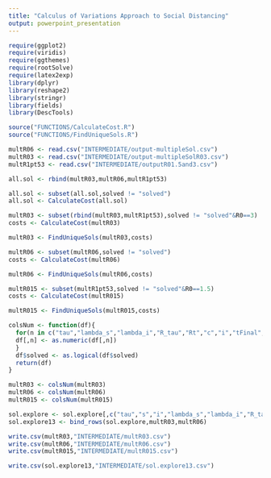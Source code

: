 ```yaml
---
title: "Calculus of Variations Approach to Social Distancing"
output: powerpoint_presentation
---
```


```r
require(ggplot2)
require(viridis)
require(ggthemes)
require(rootSolve)
require(latex2exp)
library(dplyr)
library(reshape2)
library(stringr)
library(fields)
library(DescTools)

source("FUNCTIONS/CalculateCost.R")
source("FUNCTIONS/FindUniqueSols.R")


```

```r
multR06 <- read.csv("INTERMEDIATE/output-multipleSol.csv")
multR03 <- read.csv("INTERMEDIATE/output-multipleSolR03.csv")
multR1pt53 <- read.csv("INTERMEDIATE/outputR01.5and3.csv")
```

```r
all.sol <- rbind(multR03,multR06,multR1pt53)
```


```r
all.sol <- subset(all.sol,solved != "solved")
all.sol <- CalculateCost(all.sol)
```
```r
multR03 <- subset(rbind(multR03,multR1pt53),solved != "solved"&R0==3)
costs <- CalculateCost(multR03)
```

```r
multR03 <- FindUniqueSols(multR03,costs)
```

```r
multR06 <- subset(multR06,solved != "solved")
costs <- CalculateCost(multR06)
```

```r
multR06 <- FindUniqueSols(multR06,costs)
```

```r
multR015 <- subset(multR1pt53,solved != "solved"&R0==1.5)
costs <- CalculateCost(multR015)
```

```r
multR015 <- FindUniqueSols(multR015,costs)
```

```r
colsNum <- function(df){
  for(n in c("tau","lambda_s","lambda_i","R_tau","Rt","c","i","tFinal","s","case.id","R0","i0","case.id.c")){
  df[,n] <- as.numeric(df[,n])
  }
  df$solved <- as.logical(df$solved)
  return(df)
}
```

```r
multR03 <- colsNum(multR03)
multR06 <- colsNum(multR06)
multR015 <- colsNum(multR015)

```

```r
sol.explore <- sol.explore[,c("tau","s","i","lambda_s","lambda_i","R_tau","Rt","tFinal","case.id")]
sol.explore13 <- bind_rows(sol.explore,multR03,multR06)
```

```r
write.csv(multR03,"INTERMEDIATE/multR03.csv")
write.csv(multR06,"INTERMEDIATE/multR06.csv")
write.csv(multR015,"INTERMEDIATE/multR015.csv")

write.csv(sol.explore13,"INTERMEDIATE/sol.explore13.csv")
```




